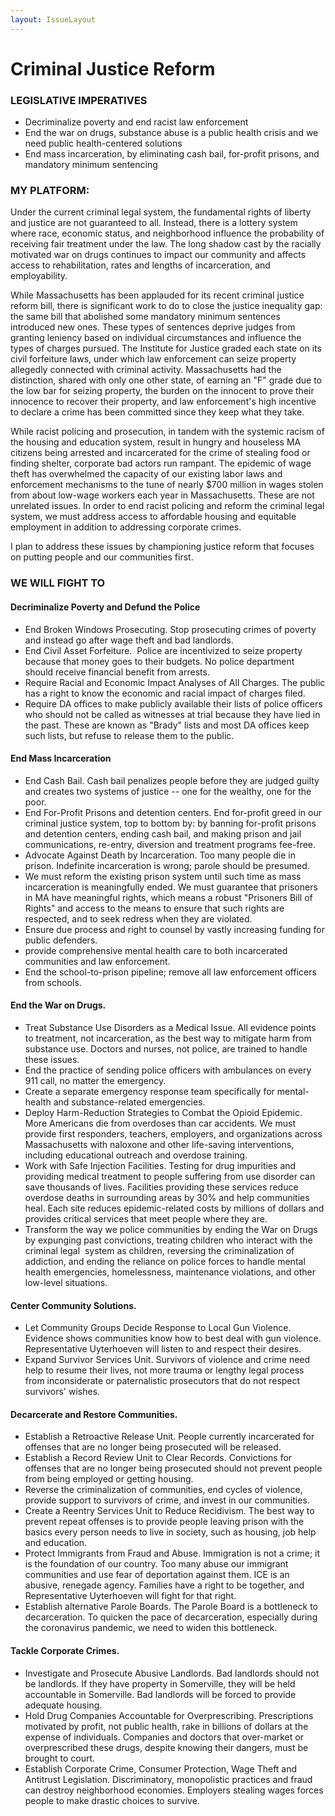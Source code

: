 ```yaml
---
layout: IssueLayout
---
```


# Criminal Justice Reform

### LEGISLATIVE IMPERATIVES

-   Decriminalize poverty and end racist law enforcement
-   End the war on drugs, substance abuse is a public health crisis and we need public health-centered solutions
-   End mass incarceration, by eliminating cash bail, for-profit prisons, and mandatory minimum sentencing

### MY PLATFORM:

Under the current criminal legal system, the fundamental rights of liberty and justice are not guaranteed to all. Instead, there is a lottery system where race, economic status, and neighborhood influence the probability of receiving fair treatment under the law. The long shadow cast by the racially motivated war on drugs continues to impact our community and affects access to rehabilitation, rates and lengths of incarceration, and employability. 

While Massachusetts has been applauded for its recent criminal justice reform bill, there is significant work to do to close the justice inequality gap: the same bill that abolished some mandatory minimum sentences introduced new ones. These types of sentences deprive judges from granting leniency based on individual circumstances and influence the types of charges pursued. The Institute for Justice graded each state on its civil forfeiture laws, under which law enforcement can seize property allegedly connected with criminal activity. Massachusetts had the distinction, shared with only one other state, of earning an "F" grade due to the low bar for seizing property, the burden on the innocent to prove their innocence to recover their property, and law enforcement's high incentive to declare a crime has been committed since they keep what they take. 

While racist policing and prosecution, in tandem with the systemic racism of the housing and education system, result in hungry and houseless MA citizens being arrested and incarcerated for the crime of stealing food or finding shelter, corporate bad actors run rampant. The epidemic of wage theft has overwhelmed the capacity of our existing labor laws and enforcement mechanisms to the tune of nearly $700 million in wages stolen from about low-wage workers each year in Massachusetts. These are not unrelated issues. In order to end racist policing and reform the criminal legal system, we must address access to affordable housing and equitable employment in addition to addressing corporate crimes.

I plan to address these issues by championing justice reform that focuses on putting people and our communities first. 

### WE WILL FIGHT TO 

#### Decriminalize Poverty and Defund the Police

-   End Broken Windows Prosecuting. Stop prosecuting crimes of poverty and instead go after wage theft and bad landlords.
-   End Civil Asset Forfeiture.  Police are incentivized to seize property because that money goes to their budgets. No police department  should receive financial benefit from arrests.
-   Require Racial and Economic Impact Analyses of All Charges. The public has a right to know the economic and racial impact of charges filed.
-   Require DA offices to make publicly available their lists of police officers who should not be called as witnesses at trial because they have lied in the past. These are known as "Brady" lists and most DA offices keep such lists, but refuse to release them to the public. 

#### End Mass Incarceration

-   End Cash Bail. Cash bail penalizes people before they are judged guilty and creates two systems of justice -- one for the wealthy, one for the poor. 
-   End For-Profit Prisons and detention centers. End for-profit greed in our criminal justice system, top to bottom by: by banning for-profit prisons and detention centers, ending cash bail, and making prison and jail communications, re-entry, diversion and treatment programs fee-free.
-   Advocate Against Death by Incarceration. Too many people die in prison. Indefinite incarceration is wrong; parole should be presumed.
-   We must reform the existing prison system until such time as mass incarceration is meaningfully ended. We must guarantee that prisoners in MA have meaningful rights, which means a robust "Prisoners Bill of Rights" and access to the means to ensure that such rights are respected, and to seek redress when they are violated. 
-   Ensure due process and right to counsel by vastly increasing funding for public defenders.
-   provide comprehensive mental health care to both incarcerated communities and law enforcement.
-   End the school-to-prison pipeline; remove all law enforcement officers from schools.

#### End the War on Drugs.

-   Treat Substance Use Disorders as a Medical Issue. All evidence points to treatment, not incarceration, as the best way to mitigate harm from substance use. Doctors and nurses, not police, are trained to handle these issues.
-   End the practice of sending police officers with ambulances on every 911 call, no matter the emergency. 
-   Create a separate emergency response team specifically for mental-health and substance-related emergencies.
-   Deploy Harm-Reduction Strategies to Combat the Opioid Epidemic. More Americans die from overdoses than car accidents. We must provide first responders, teachers, employers, and organizations across Massachusetts with naloxone and other life-saving interventions, including educational outreach and overdose training.
-   Work with Safe Injection Facilities. Testing for drug impurities and providing medical treatment to people suffering from use disorder can save thousands of lives. Facilities providing these services reduce overdose deaths in surrounding areas by 30% and help communities heal. Each site reduces epidemic-related costs by millions of dollars and provides critical services that meet people where they are.
-   Transform the way we police communities by ending the War on Drugs by expunging past convictions, treating children who interact with the criminal legal  system as children, reversing the criminalization of addiction, and ending the reliance on police forces to handle mental health emergencies, homelessness, maintenance violations, and other low-level situations.

#### Center Community Solutions.

-   Let Community Groups Decide Response to Local Gun Violence. Evidence shows communities know how to best deal with gun violence. Representative Uyterhoeven will listen to and respect their desires.
-   Expand Survivor Services Unit. Survivors of violence and crime need help to resume their lives, not more trauma or lengthy legal process from inconsiderate or paternalistic prosecutors that do not respect survivors' wishes.

#### Decarcerate and Restore Communities.

-   Establish a Retroactive Release Unit. People currently incarcerated for offenses that are no longer being prosecuted will be released.
-   Establish a Record Review Unit to Clear Records. Convictions for offenses that are no longer being prosecuted should not prevent people from being employed or getting housing.
-   Reverse the criminalization of communities, end cycles of violence, provide support to survivors of crime, and invest in our communities.
-   Create a Reentry Services Unit to Reduce Recidivism. The best way to prevent repeat offenses is to provide people leaving prison with the basics every person needs to live in society, such as housing, job help and education.
-   Protect Immigrants from Fraud and Abuse. Immigration is not a crime; it is the foundation of our country. Too many abuse our immigrant communities and use fear of deportation against them. ICE is an abusive, renegade agency. Families have a right to be together, and Representative Uyterhoeven will fight for that right.
-   Establish alternative Parole Boards. The Parole Board is a bottleneck to decarceration. To quicken the pace of decarceration, especially during the coronavirus pandemic, we need to widen this bottleneck. 

#### Tackle Corporate Crimes.

-   Investigate and Prosecute Abusive Landlords. Bad landlords should not be landlords. If they have property in Somerville, they will be held accountable in Somerville. Bad landlords will be forced to provide adequate housing.
-   Hold Drug Companies Accountable for Overprescribing. Prescriptions motivated by profit, not public health, rake in billions of dollars at the expense of individuals. Companies and doctors that over-market or overprescribed these drugs, despite knowing their dangers, must be brought to court.
-   Establish Corporate Crime, Consumer Protection, Wage Theft and Antitrust Legislation. Discriminatory, monopolistic practices and fraud can destroy neighborhood economies. Employers stealing wages forces people to make drastic choices to survive.
